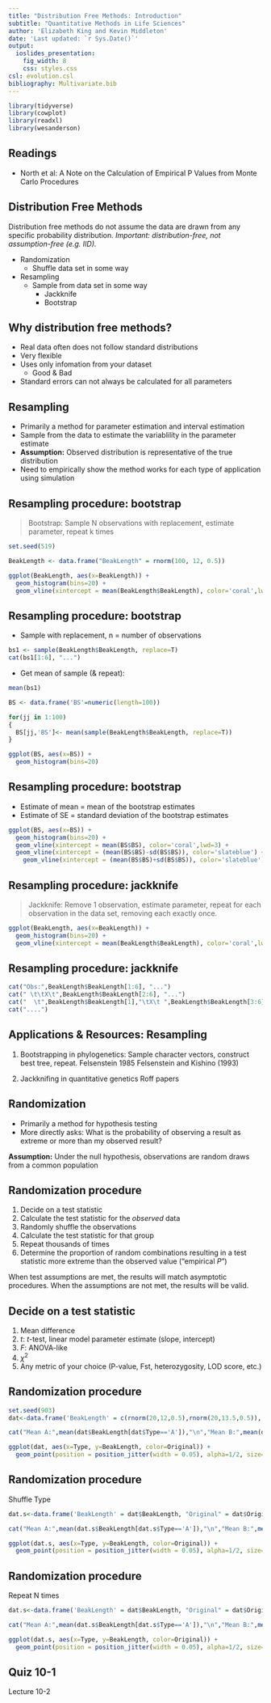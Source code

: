 ```yaml
---
title: "Distribution Free Methods: Introduction"
subtitle: "Quantitative Methods in Life Sciences"
author: 'Elizabeth King and Kevin Middleton'
date: 'Last updated: `r Sys.Date()`'
output:
  ioslides_presentation:
    fig_width: 8
    css: styles.css
csl: evolution.csl
bibliography: Multivariate.bib
---
```


```r
library(tidyverse)
library(cowplot)
library(readxl)
library(wesanderson)
```

## Readings

- North et al: A Note on the Calculation of Empirical P Values from Monte Carlo Procedures

## Distribution Free Methods

Distribution free methods do not assume the data are drawn from any specific probability distribution. *Important: distribution-free, not assumption-free (e.g. IID).*

  - Randomization 
      - Shuffle data set in some way
    
  - Resampling
      - Sample from data set in some way
        - Jackknife
        - Bootstrap

## Why distribution free methods?      
  
  - Real data often does not follow standard distributions
  - Very flexible
  - Uses only infomation from your dataset
      - Good & Bad
  - Standard errors can not always be calculated for all parameters
  
## Resampling

  - Primarily a method for parameter estimation and interval estimation
  - Sample from the data to estimate the variablility in the parameter estimate
  - **Assumption:** Observed distribution is representative of the true distribution
  - Need to empirically show the method works for each type of application using simulation

## Resampling procedure: bootstrap

  > Bootstrap: Sample N observations with replacement, estimate parameter, repeat k times

```r
set.seed(519)

BeakLength <- data.frame("BeakLength" = rnorm(100, 12, 0.5))

ggplot(BeakLength, aes(x=BeakLength)) +
  geom_histogram(bins=20) +
  geom_vline(xintercept = mean(BeakLength$BeakLength), color='coral',lwd=3)

```


## Resampling procedure: bootstrap

- Sample with replacement, n = number of observations

```r

bs1 <- sample(BeakLength$BeakLength, replace=T)
cat(bs1[1:6], "...")

```

- Get mean of sample (& repeat):

```r
mean(bs1)

BS <- data.frame('BS'=numeric(length=100))

for(jj in 1:100)
{
  BS[jj,'BS']<- mean(sample(BeakLength$BeakLength, replace=T))
}

ggplot(BS, aes(x=BS)) +
  geom_histogram(bins=20)

```
 
## Resampling procedure: bootstrap 

- Estimate of mean = mean of the bootstrap estimates
- Estimate of SE = standard deviation of the bootstrap estimates

```r
ggplot(BS, aes(x=BS)) +
  geom_histogram(bins=20) +
  geom_vline(xintercept = mean(BS$BS), color='coral',lwd=3) +
  geom_vline(xintercept = (mean(BS$BS)-sd(BS$BS)), color='slateblue') +
    geom_vline(xintercept = (mean(BS$BS)+sd(BS$BS)), color='slateblue')

```

## Resampling procedure: jackknife

  > Jackknife: Remove 1 observation, estimate parameter, repeat for each observation in the data set, removing each exactly once.

```r

ggplot(BeakLength, aes(x=BeakLength)) +
  geom_histogram(bins=20) +
  geom_vline(xintercept = mean(BeakLength$BeakLength), color='coral',lwd=3)

```

## Resampling procedure: jackknife

```r

cat("Obs:",BeakLength$BeakLength[1:6], "...")
cat(" \t\tX\t",BeakLength$BeakLength[2:6], "...")
cat("  \t",BeakLength$BeakLength[1],"\tX\t ",BeakLength$BeakLength[3:6], "...")
cat("....")

```

## Applications & Resources: Resampling

  1. Bootstrapping in phylogenetics: Sample character vectors, construct best tree, repeat. Felsenstein 1985 Felsenstein and Kishino (1993)

  1. Jackknifing in quantitative genetics
    Roff papers

## Randomization

  - Primarily a method for hypothesis testing
  - More directly asks: What is the probability of observing a result as extreme or more than my observed result? 
  
  **Assumption:** Under the null hypothesis, observations are random draws from a common population

## Randomization procedure

1. Decide on a test statistic
1. Calculate the test statistic for the *observed* data
1. Randomly shuffle the observations
1. Calculate the test statistic for that group
1. Repeat thousands of times
1. Determine the proportion of random combinations resulting in a test statistic more extreme than the observed value ("empirical *P*")

When test assumptions are met, the results will match asymptotic procedures. When the assumptions are not met, the results will be valid.

## Decide on a test statistic

1. Mean difference
2. *t*: *t*-test, linear model parameter estimate (slope, intercept)
3. *F*: ANOVA-like
4. $\chi^2$
5. Any metric of your choice (P-value, Fst, heterozygosity, LOD score, etc.)


## Randomization procedure

```r
set.seed(903)
dat<-data.frame('BeakLength' = c(rnorm(20,12,0.5),rnorm(20,13.5,0.5)), "Original" = rep(c('A','B'),each=20), "Type" = rep(c('A','B'),each=20))

cat("Mean A:",mean(dat$BeakLength[dat$Type=='A']),"\n","Mean B:",mean(dat$BeakLength[dat$Type=='B']))

ggplot(dat, aes(x=Type, y=BeakLength, color=Original)) +
  geom_point(position = position_jitter(width = 0.05), alpha=1/2, size=2)
```

## Randomization procedure

Shuffle Type

```r
dat.s<-data.frame('BeakLength' = dat$BeakLength, "Original" = dat$Original, "Type" = sample(dat$Type))

cat("Mean A:",mean(dat.s$BeakLength[dat.s$Type=='A']),"\n","Mean B:",mean(dat.s$BeakLength[dat.s$Type=='B']))

ggplot(dat.s, aes(x=Type, y=BeakLength, color=Original)) +
  geom_point(position = position_jitter(width = 0.05), alpha=1/2, size=2)
```

## Randomization procedure

Repeat N times

```r
dat.s<-data.frame('BeakLength' = dat$BeakLength, "Original" = dat$Original, "Type" = sample(dat$Type))

cat("Mean A:",mean(dat.s$BeakLength[dat.s$Type=='A']),"\n","Mean B:",mean(dat.s$BeakLength[dat.s$Type=='B']))

ggplot(dat.s, aes(x=Type, y=BeakLength, color=Original)) +
  geom_point(position = position_jitter(width = 0.05), alpha=1/2, size=2)
```


## Quiz 10-1

Lecture 10-2
